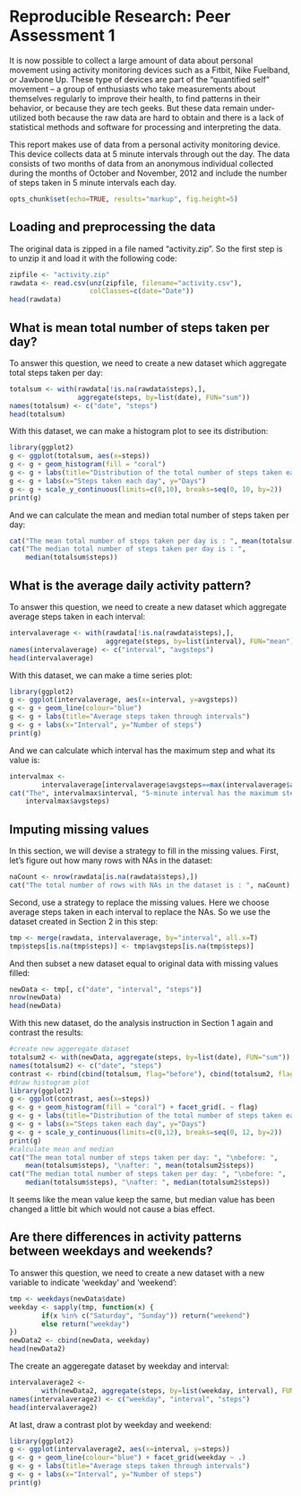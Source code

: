 # Reproducible Research: Peer Assessment 1

It is now possible to collect a large amount of data about personal movement 
using activity monitoring devices such as a Fitbit, Nike Fuelband, or Jawbone 
Up. These type of devices are part of the “quantified self” movement – a group 
of enthusiasts who take measurements about themselves regularly to improve their 
health, to find patterns in their behavior, or because they are tech geeks. But 
these data remain under-utilized both because the raw data are hard to obtain 
and there is a lack of statistical methods and software for processing and 
interpreting the data.

This report makes use of data from a personal activity monitoring device. This 
device collects data at 5 minute intervals through out the day. The data 
consists of two months of data from an anonymous individual collected during the 
months of October and November, 2012 and include the number of steps taken in 5 
minute intervals each day.
```r
opts_chunk$set(echo=TRUE, results="markup", fig.height=5)
```

## Loading and preprocessing the data
The original data is zipped in a file named "activity.zip". So the first step
is to unzip it and load it with the following code:
```r
zipfile <- "activity.zip"
rawdata <- read.csv(unz(zipfile, filename="activity.csv"), 
                    colClasses=c(date="Date"))
head(rawdata)
```

## What is mean total number of steps taken per day?
To answer this question, we need to create a new dataset which aggregate total
steps taken per day:
```r
totalsum <- with(rawdata[!is.na(rawdata$steps),], 
                 aggregate(steps, by=list(date), FUN="sum"))
names(totalsum) <- c("date", "steps")
head(totalsum)
```
With this dataset, we can make a histogram plot to see its distribution:
```r
library(ggplot2)
g <- ggplot(totalsum, aes(x=steps))
g <- g + geom_histogram(fill = "coral")
g <- g + labs(title="Distribution of the total number of steps taken each day")
g <- g + labs(x="Steps taken each day", y="Days")
g <- g + scale_y_continuous(limits=c(0,10), breaks=seq(0, 10, by=2))
print(g)
```
And we can calculate the mean and median total number of steps taken per day:
```r
cat("The mean total number of steps taken per day is : ", mean(totalsum$steps))
cat("The median total number of steps taken per day is : ", 
    median(totalsum$steps))
```

## What is the average daily activity pattern?
To answer this question, we need to create a new dataset which aggregate average
steps taken in each interval:
```r
intervalaverage <- with(rawdata[!is.na(rawdata$steps),], 
                        aggregate(steps, by=list(interval), FUN="mean"))
names(intervalaverage) <- c("interval", "avgsteps")
head(intervalaverage)
```
With this dataset, we can make a time series plot:
```r
library(ggplot2)
g <- ggplot(intervalaverage, aes(x=interval, y=avgsteps))
g <- g + geom_line(colour="blue")
g <- g + labs(title="Average steps taken through intervals")
g <- g + labs(x="Interval", y="Number of steps")
print(g)
```
And we can calculate which interval has the maximum step and what its value is:
```r
intervalmax <- 
        intervalaverage[intervalaverage$avgsteps==max(intervalaverage$avgsteps),]
cat("The", intervalmax$interval, "5-minute interval has the maximum step : ", 
    intervalmax$avgsteps)
```

## Imputing missing values
In this section, we will devise a strategy to fill in the missing values.
First, let's figure out how many rows with NAs in the dataset:
```r
naCount <- nrow(rawdata[is.na(rawdata$steps),])
cat("The total number of rows with NAs in the dataset is : ", naCount)
```
Second, use a strategy to replace the missing values. Here we choose average 
steps taken in each interval to replace the NAs. So we use the dataset created
in Section 2 in this step:
```r
tmp <- merge(rawdata, intervalaverage, by="interval", all.x=T)
tmp$steps[is.na(tmp$steps)] <- tmp$avgsteps[is.na(tmp$steps)]
```
And then subset a new dataset equal to original data with missing values filled:
```r
newData <- tmp[, c("date", "interval", "steps")]
nrow(newData)
head(newData)
```
With this new dataset, do the analysis instruction in Section 1 again and 
contrast the results:
```r
#create new aggeregate dataset
totalsum2 <- with(newData, aggregate(steps, by=list(date), FUN="sum"))
names(totalsum2) <- c("date", "steps")
contrast <- rbind(cbind(totalsum, flag="before"), cbind(totalsum2, flag="after"))
#draw histogram plot
library(ggplot2)
g <- ggplot(contrast, aes(x=steps))
g <- g + geom_histogram(fill = "coral") + facet_grid(. ~ flag)
g <- g + labs(title="Distribution of the total number of steps taken each day")
g <- g + labs(x="Steps taken each day", y="Days")
g <- g + scale_y_continuous(limits=c(0,12), breaks=seq(0, 12, by=2))
print(g)
#calculate mean and median
cat("The mean total number of steps taken per day: ", "\nbefore: ", 
    mean(totalsum$steps), "\nafter: ", mean(totalsum2$steps))
cat("The median total number of steps taken per day: ", "\nbefore: ", 
    median(totalsum$steps), "\nafter: ", median(totalsum2$steps))
```
It seems like the mean value keep the same, but median value has been changed a
little bit which would not cause a bias effect.

## Are there differences in activity patterns between weekdays and weekends?
To answer this question, we need to create a new dataset with a new variable to
indicate 'weekday' and 'weekend':
```r
tmp <- weekdays(newData$date)
weekday <- sapply(tmp, function(x) {
        if(x %in% c("Saturday", "Sunday")) return("weekend")
        else return("weekday")
})
newData2 <- cbind(newData, weekday)
head(newData2)
```
The create an aggeregate dataset by weekday and interval:
```r
intervalaverage2 <- 
        with(newData2, aggregate(steps, by=list(weekday, interval), FUN="mean"))
names(intervalaverage2) <- c("weekday", "interval", "steps")
head(intervalaverage2)
```
At last, draw a contrast plot by weekday and weekend:
```r
library(ggplot2)
g <- ggplot(intervalaverage2, aes(x=interval, y=steps))
g <- g + geom_line(colour="blue") + facet_grid(weekday ~ .)
g <- g + labs(title="Average steps taken through intervals")
g <- g + labs(x="Interval", y="Number of steps")
print(g)
```